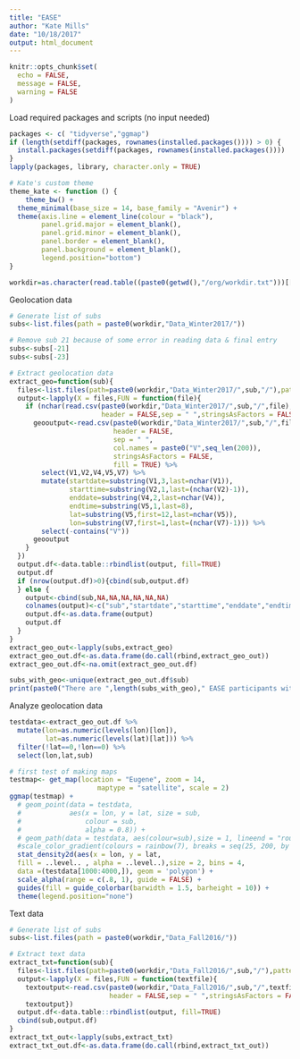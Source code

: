 ```yaml
---
title: "EASE"
author: "Kate Mills"
date: "10/18/2017"
output: html_document
---
```


```r
knitr::opts_chunk$set(
  echo = FALSE,
  message = FALSE,
  warning = FALSE
)
```

Load required packages and scripts (no input needed)
```r
packages <- c( "tidyverse","ggmap")
if (length(setdiff(packages, rownames(installed.packages()))) > 0) {
  install.packages(setdiff(packages, rownames(installed.packages())))
}
lapply(packages, library, character.only = TRUE)

# Kate's custom theme
theme_kate <- function () { 
    theme_bw() +
  theme_minimal(base_size = 14, base_family = "Avenir") +
  theme(axis.line = element_line(colour = "black"),
        panel.grid.major = element_blank(),
        panel.grid.minor = element_blank(),
        panel.border = element_blank(),
        panel.background = element_blank(),
        legend.position="bottom")
}

workdir=as.character(read.table((paste0(getwd(),"/org/workdir.txt")))[[1]])
```

Geolocation data
```r
# Generate list of subs
subs<-list.files(path = paste0(workdir,"Data_Winter2017/"))

# Remove sub 21 because of some error in reading data & final entry
subs<-subs[-21]
subs<-subs[-23]

# Extract geolocation data
extract_geo=function(sub){
  files<-list.files(path=paste0(workdir,"Data_Winter2017/",sub,"/"),pattern = "log.decrypted")
  output<-lapply(X = files,FUN = function(file){
    if (nchar(read.csv(paste0(workdir,"Data_Winter2017/",sub,"/",file),
                       header = FALSE,sep = " ",stringsAsFactors = FALSE)$V5[[1]])>11){
      geooutput<-read.csv(paste0(workdir,"Data_Winter2017/",sub,"/",file),
                          header = FALSE,
                          sep = " ",
                          col.names = paste0("V",seq_len(200)),
                          stringsAsFactors = FALSE,
                          fill = TRUE) %>%
        select(V1,V2,V4,V5,V7) %>%
        mutate(startdate=substring(V1,3,last=nchar(V1)),
               starttime=substring(V2,1,last=(nchar(V2)-1)),
               enddate=substring(V4,2,last=nchar(V4)),
               endtime=substring(V5,1,last=8),
               lat=substring(V5,first=12,last=nchar(V5)),
               lon=substring(V7,first=1,last=(nchar(V7)-1))) %>%
        select(-contains("V"))
      geooutput
    }
  })
  output.df<-data.table::rbindlist(output, fill=TRUE)
  output.df
  if (nrow(output.df)>0){cbind(sub,output.df)
  } else {
    output<-cbind(sub,NA,NA,NA,NA,NA,NA)
    colnames(output)<-c("sub","startdate","starttime","enddate","endtime","lat","lon")
    output.df<-as.data.frame(output)
    output.df
  }
}
extract_geo_out<-lapply(subs,extract_geo)
extract_geo_out.df<-as.data.frame(do.call(rbind,extract_geo_out))
extract_geo_out.df<-na.omit(extract_geo_out.df)

subs_with_geo<-unique(extract_geo_out.df$sub)
print(paste0("There are ",length(subs_with_geo)," EASE participants with geolocation data"))
```

Analyze geolocation data
```r
testdata<-extract_geo_out.df %>%
  mutate(lon=as.numeric(levels(lon)[lon]),
         lat=as.numeric(levels(lat)[lat])) %>%
  filter(!lat==0,!lon==0) %>%
  select(lon,lat,sub)

# first test of making maps
testmap<- get_map(location = "Eugene", zoom = 14,
                      maptype = "satellite", scale = 2)
ggmap(testmap) +
  # geom_point(data = testdata,
  #            aes(x = lon, y = lat, size = sub,
  #                colour = sub,
  #                alpha = 0.8)) + 
  # geom_path(data = testdata, aes(colour=sub),size = 1, lineend = "round") + 
  #scale_color_gradient(colours = rainbow(7), breaks = seq(25, 200, by = 25))+
  stat_density2d(aes(x = lon, y = lat, 
  fill = ..level.. , alpha = ..level..),size = 2, bins = 4, 
  data =(testdata[1000:4000,]), geom = 'polygon') +
  scale_alpha(range = c(.8, 1), guide = FALSE) +
  guides(fill = guide_colorbar(barwidth = 1.5, barheight = 10)) +
  theme(legend.position="none")

```

Text data
```r
# Generate list of subs
subs<-list.files(path = paste0(workdir,"Data_Fall2016/"))

# Extract text data
extract_txt=function(sub){
  files<-list.files(path=paste0(workdir,"Data_Fall2016/",sub,"/"),pattern = "log.decrypted")
  output<-lapply(X = files,FUN = function(textfile){
    textoutput<-read.csv(paste0(workdir,"Data_Fall2016/",sub,"/",textfile),
                         header = FALSE,sep = " ",stringsAsFactors = FALSE)
    textoutput})
  output.df<-data.table::rbindlist(output, fill=TRUE)
  cbind(sub,output.df)
}
extract_txt_out<-lapply(subs,extract_txt)
extract_txt_out.df<-as.data.frame(do.call(rbind,extract_txt_out))
```
